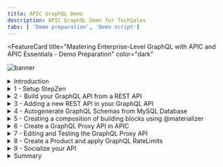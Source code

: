 ```yaml
---
title: APIC GraphQL Demo
description: APIC GraphQL Demo for TechSales
tabs: [ 'Demo preparation', 'Demo script']
---
```



<FeatureCard
  title="Mastering Enterprise-Level GraphQL with APIC and APIC Essentials - Demo Preparation"
  color="dark"
  >

![banner](./images/banner.png)

</FeatureCard>

<span id="place1"></span>

<details>

<summary>Introduction</summary>
<br/>
The rising adoption of hybrid cloud has resulted in data stored everywhere – in different types of data stores likes data warehouses, lakes, and lakehouses as well as across different clouds and on-premises environments. APIs serve as the essential connector between different data sources and applications, which means that businesses are relying on and creating more APIs than ever before to get the data they need to power their applications and experiences.
<br/><br/>
GraphQL has rapidly become a go-to query language for companies to interact with their data and is emerging as a new standard for APIs, layering upon the investments in REST APIs and data systems. While GraphQL APIs are significantly easier for the application teams to consume, they can represent a challenge to the API Provider teams tasked with building them.  We believe that APIs built declaratively are simply better - leading to first implementation with fewer lines of clean code, faster time to deploy, and APIs with built-in performance, cost, and reliability optimizations.
<br/><br/>
Our company decided to invest in GraphQL as a new standard for APIs. GraphQL is a query language for APIs that gives an application client greater control over what data it retrieves in an API request when compared with a REST API request.
<br/><br/>
We would like to explore an easier way for developers to build GraphQL APIs, consuming data stored everywhere. Take an e-commerce application for example. With a single call, GraphQL can merge data that is found in different subsystems, like customer information, order numbers, and delivery status, and return it in an expected format. While GraphQL APIs are significantly easier for the application teams to consume, they can represent a challenge to the API teams tasked with building them, securing them, socializing them, and managing them. To ease the process of building these APIs, we would like to explore a way to create GraphQL APIs using a declarative approach for federated access to data.
<br/><br/>
On the other hand, our Development's team is having problems managing the use of GraphQL APIs in your company, including rate limits, API lifecycle, security and how to socialize these APIs with our developers ecosystem.
<br/><br/>
In this demo we will learn how to move from Zero to Enterprise in the GraphQL domain. Initially we will learn how to use API Connect Essentials (StepZen) to create a a federated GraphQL API by pulling data from disparate sources (REST API and MySQL). After that you will use IBM API Connect to create a GraphQL API proxy definition that proxies a backend GraphQL server from StepZen, and to define rate limiting controls that reflect the amount of data that is returned from the server by a request to the GraphQL API.
<br/><br/>
Here we will see how to CREATE, MANAGE, SECURE and SOCIALIZE our GraphQL APIs using IBM API Connect solutions.
<br/><br/>
Let's get started!<br/><br/>

(Demo Slides <a href="https://github.com/ibm-integration/learninghub/blob/main/src/pages/demos/mq-techsales/files/APICSlides.pptx" target="_blank" rel="noreferrer">here</a>)
<br/>
</details>

<details>
<summary>1 - Setup StepZen</summary>

<br/>

| **1.1** | **Access StepZen** |
| :--- | :--- |
| **Narration** | StepZen enables developers to easily build and deploy a single GraphQL API that gets the data they need from multiple backends. The StepZen CLI is the primary tool for creating, uploading, deploying and testing your StepZen API. The StepZen CLI enables you use to manage your StepZen schemas, configurations, and endpoints. The CLI also comes with a built-in Schema Explorer that enables you to explore and test the API you’ve deployed locally from your browser. <br/><br/> We already installed StepZen CLI here. Now we need to get the details about our StepZen account. For this demo we are using a free StepZen account, let's log in here.  |
| **Action** &nbsp; 1.1.1 | On a browser window open the <a href="http://www.stepzen.com" target="_blank">URL below</a> (1) and click on **Log In** link (2). <br/><br/>```http://www.stepzen.com```<br/><br/>![](images/setup-sz-2.png)<br/>|
| **Action** &nbsp; 1.1.2 | **Log in** with your *username* and *password*. <br/><br/>![](images/setup-sz-3.png)<br/>|

| **1.2** | **Get your Account details** |
| :--- | :--- |
| **Narration** | When we get our account, first we need to navigate to the Stepzen Dashboard. In the Account page, we will find our account name, and the two keys weneed for API authentication. |
| **Action** &nbsp; 1.2.1 | On StepZen Dashboard page, on the left menu, open the **Account** page (key icon). <br/><br/>![](images/setup-sz-5.png)<br/>|
| **Action** &nbsp; 1.2.2 | Copy the **Account name** (1) and **Admin Key** (2). You will use them in the next step. <br/><br/>![](images/setup-sz-6.png)<br/>|

| **1.3** | **StepZen CLI log In** |
| :--- | :--- |
| **Narration** | To run StepZen in the cloud, we can connect the CLI to our account to get a private and secure endpoint or use StepZen with a public account. After installing the CLI, we can connect it to our account using the login CLI command. |
| **Action** &nbsp; 1.3.1 | Using Visual Studio Code terminal window, execute the command below to log in with StepZen CLI, replace [your_account] with the account value (1) from the Account page. <br/><br/> ```stepzen login -a [your_account]``` <br/><br/>![](images/setup-sz-7.png)<br/>|
| **Action** &nbsp; 1.3.2 | Now, you need to enter your Admin Key. Copy and paste the **Admin Key** value (2) from the Account page.  <br/><br/>![](images/setup-sz-8.png)<br/>|

<br/>

**[Go to top](#place1)**

</details>

<details>
<summary>2 - Build your GraphQL API from a REST API</summary>

<br/>

| **2.1** | **Create your API directory** |
| :--- | :--- |
| **Narration** | Using StepZen, we can create a GraphQL API for backends with REST interfaces in minutes. <br/><br/>There are two ways to create our GraphQL API with StepZen when we have a REST backend. <br/><br/> <ul><li>Use the command-line interface (CLI) command stepzen import curl to specify an existing REST endpoint - StepZen introspects the endpoint and auto-generates a GraphQL schema for you.</li><li>Write your schema code in a .graphql GraphQL Schema Definition Language (SDL) file. Use the powerful GraphQL directive @rest to connect the REST endpoint, and with just a few lines of code, you have a working schema.</li></ul><br/>In this section we will learn how to use StepZen import curl on an existing REST API. This command sends a curl request to StepZen and parses the GraphQL types from the JSON response.<br/><br/>Before we build our GraphQL API, let’s create a new directory.|
| **Action** &nbsp; 2.1.1 | On Visual Studio Code Terminal, execute the command below to create a new directory. <br/><br/>```mkdir product-demo```<br/><br/>![](images/build-rest1-1.png)|
| **Action** &nbsp; 2.1.2 | Change to the new directory. <br/>```cd product-demo```<br/><br/>![](images/build-rest1-2.png)|

| **2.2** | **Initialize the StepZen workspace** |
| :--- | :--- |
| **Narration** | We need to initialize the StepZen workspace in our working directory. Let's use the StepZen CLI init command to do it. |
| **Action** &nbsp; 2.2.1 | On Visual Studio Code Terminal, execute the command below.<br/><br/>```stepzen init --endpoint=api/product-demo```<br/><br/>![](images/build-rest1-3.png)|

| **2.3** | **Introspects the REST endpoint** |
| :--- | :--- |
| **Narration** | Let's take advantage of StepZen to introspects the REST endpoint and auto-generates a GraphQL schema for us. Here we are using a REST API developed by our company's DEV team with CUSTOMERS information. |
| **Action** &nbsp; 2.3.1 | On Visual Studio Code Terminal, execute the command below.<br/><br/>```stepzen import curl "https://introspection.apis.stepzen.com/customers" --query-name "customers"```<br/><br/>![](images/build-rest1-4.png)|

| **2.4** | **Explore graphQL schema** |
| :--- | :--- |
| **Narration** | Our first GraphQL API was created. Let's explore the graphQL schema! First, we need to open our project folder and open the index.graphql file on curl folder. Here we have all the schema of our customers REST API.  We will not deploy this GraphQL yet. Before that, let's import another REST endpoint. |
| **Action** &nbsp; 2.4.1 | On Visual Studio Code, click on **Explorer** icon (1) and click **Open Folder** (2).<br/><br/> ![](images/build-rest1-5.png)|
| **Action** &nbsp; 2.4.2 | Select the new created **product-demo** folder (1) and click **Select Folder** (2).<br/><br/> ![](images/build-rest1-6.png) |
| **Action** &nbsp; 2.4.3 | If necessary, click **Yes, I trust the authors** button. <br/><br/> ![](images/build-rest1-7.png) |
| **Action** &nbsp; 2.4.4 | To see the GraphQL schema, open the **curl** folder and select the **index.graphql** file (1). You are welcome to explore and check the .graphQL file (2). <br/><br/> ![](images/build-rest1-8.png) |
| **Action** &nbsp; 2.4.5 | If necessary, click **View > Terminal** to see the terminal window again. <br/><br/> ![](images/build-rest1-9.png) |

<br/>

**[Go to top](#place1)**

</details>

<details>
<summary>3 - Adding a new REST API in your GraphQL API</summary>

<br/>

| **3.1** | **Import a new REST API** |
| :--- | :--- |
| **Narration** | Now, let's improve our GraphQL API by addding another REST API. We just need to execute the import command again with a new REST URL to add a new REST API. |
| **Action** &nbsp; 3.1.1 | On Visual Studio Code Terminal, execute the command below to import another REST API.<br/><br/>```stepzen import curl "https://introspection.apis.stepzen.com/orders" --query-name "orders" --query-type "Order"```<br/><br/> ![](images/build-rest2-1.png)|

| **3.2** | **Explore schema** |
| :--- | :--- |
| **Narration** |  |
| **Action** &nbsp; 3.2.1 | Open the **curl-01** folder and open the new **index.graphql** file (1). You are welcome to explore the new schema (2).<br/><br/> ![](images/build-rest2-2.png)|
| **Action** &nbsp; 3.2.2 | Open the third schema, the **index.graphql** file in the **product-demo** folder (1) and check this schema is referencing the other two schemas (2).<br/><br/> ![](images/build-rest2-3.png)|

| **3.3** | **Start the endpoint** |
| :--- | :--- |
| **Narration** |  |
| **Action** &nbsp; 3.3.1 | On Visual Studio Code terminal,  run the command below to initialize your endpoint.<br/>```stepzen start```<br/><br/> ![](images/build-rest2-4.png)|
| **Action** &nbsp; 3.3.2 | Show the stepzen start return.<br/><br/> ![](images/build-rest2-4-2.png)|
| **Action** &nbsp; 3.3.3 | Scroll down your terminal page to see the Dashboard URL of your API. Copy and paste it in you browser window.<br/><br/> ![](images/build-rest2-5.png)|

| **3.4** | **Test the endpoint** |
| :--- | :--- |
| **Narration** |  |
| **Action** &nbsp; 3.4.1 | Go ahead and click **Execute Query** button (1) to test the orders query.  Check the result data (2).<br/><br/> ![](images/build-rest2-6.png)|
| **Action** &nbsp; 3.4.2 | You are welcome to play with the Builder section (1), to create queries with different values. For example, delete the order query, and create a customers query with some fields (2). Execute the query again (3) and check the result data (4).<br/><br/> ![](images/build-rest2-7.png) |

<br/>

**[Go to top](#place1)**

</details>

<details>
<summary>4 - Autogenerate GraphQL Schemas from MySQL Database</summary>

<br/>

| **4.1** | **Import MySQL schema** |
| :--- | :--- |
| **Narration** |  |
| **Action** &nbsp; 4.1.1 | <br/><br/> |

| **4.2** | **Explore MySQL schema** |
| :--- | :--- |
| **Narration** |  |
| **Action** &nbsp; 4.2.1 | <br/><br/> |

<br/>

**[Go to top](#place1)**

</details>

<details>
<summary>5 - Creating a composition of building blocks using @materializer</summary>

<br/>

| **5.1** | **Create the getAddressById query** |
| :--- | :--- |
| **Narration** |  |
| **Action** &nbsp; 5.1.1 | <br/><br/> |
| **Action** &nbsp; 5.1.2 | <br/><br/> |

| **5.2** | **Create a composition with @materializer** |
| :--- | :--- |
| **Narration** |  |
| **Action** &nbsp; 5.2.1 | <br/><br/> |
| **Action** &nbsp; 5.2.2 | <br/><br/> |

| **5.3** | **Test the composition** |
| :--- | :--- |
| **Narration** |  |
| **Action** &nbsp; 5.3.1 | <br/><br/> |
| **Action** &nbsp; 5.3.2 | <br/><br/> |
| **Action** &nbsp; 5.3.3 | <br/><br/> |
| **Action** &nbsp; 5.3.4 | <br/><br/> |

<br/>

**[Go to top](#place1)**

</details>

<details>
<summary>6 - Create a GraphQL Proxy API in APIC</summary>

<br/>

| **6.1** | **Access your APIC Environment** |
| :--- | :--- |
| **Narration** |  |
| **Action** &nbsp; 6.1.1 | <br/><br/> |
| **Action** &nbsp; 6.1.2 | <br/><br/> |
| **Action** &nbsp; 6.1.3 | <br/><br/> |

| **6.2** | **Create a new API from existing GraphQL service** |
| :--- | :--- |
| **Narration** |  |
| **Action** &nbsp; 6.2.1 | <br/><br/> |
| **Action** &nbsp; 6.2.2 | <br/><br/> |
| **Action** &nbsp; 6.2.3 | <br/><br/> |

| **6.3** | **Add the details of your GraphQL service** |
| :--- | :--- |
| **Narration** |  |
| **Action** &nbsp; 6.3.1 | <br/><br/> |
| **Action** &nbsp; 6.3.2 | <br/><br/> |
| **Action** &nbsp; 6.3.3 | <br/><br/> |
| **Action** &nbsp; 6.3.4 | <br/><br/> |
| **Action** &nbsp; 6.3.5 | <br/><br/> |

<br/>

**[Go to top](#place1)**

</details>

<details>
<summary>7 - Editing and Testing the GraphQL Proxy API</summary>

<br/>

| **7.1** | **Edit API** |
| :--- | :--- |
| **Narration** |  |
| **Action** &nbsp; 7.1.1 | <br/><br/> |
| **Action** &nbsp; 7.1.2 | <br/><br/> |

| **7.2** | **Apply suggestions** |
| :--- | :--- |
| **Narration** |  |
| **Action** &nbsp; 7.2.1 | <br/><br/> |
| **Action** &nbsp; 7.2.2 | <br/><br/> |
| **Action** &nbsp; 7.2.3 | <br/><br/> |

| **7.3** | **Edit Gateway Flow** |
| :--- | :--- |
| **Narration** |  |
| **Action** &nbsp; 7.3.1 | <br/><br/> |
| **Action** &nbsp; 7.3.2 | <br/><br/> |
| **Action** &nbsp; 7.3.3 | <br/><br/> |
| **Action** &nbsp; 7.3.4 | <br/><br/> |

| **7.4** | **Test the API** |
| :--- | :--- |
| **Narration** |  |
| **Action** &nbsp; 7.4.1 | <br/><br/> |
| **Action** &nbsp; 7.4.2 | <br/><br/> |
| **Action** &nbsp; 7.4.3 | <br/><br/> |
| **Action** &nbsp; 7.4.4 | <br/><br/> |
| **Action** &nbsp; 7.4.5 | <br/><br/> |
| **Action** &nbsp; 7.4.6 | <br/><br/> |
| **Action** &nbsp; 7.4.7 | <br/><br/> |

| **7.5** | **Add the authorization header** |
| :--- | :--- |
| **Narration** |  |
| **Action** &nbsp; 7.5.1 | <br/><br/> |
| **Action** &nbsp; 7.5.2 | <br/><br/> |
| **Action** &nbsp; 7.5.3 | <br/><br/> |
| **Action** &nbsp; 7.5.4 | <br/><br/> |
| **Action** &nbsp; 7.5.5 | <br/><br/> |

| **7.6** | **Test the new header** |
| :--- | :--- |
| **Narration** |  |
| **Action** &nbsp; 7.6.1 | <br/><br/> |
| **Action** &nbsp; 7.6.2 | <br/><br/> |

<br/>

**[Go to top](#place1)**

</details>

<details>
<summary>8 - Create a Product and apply GraphQL RateLimits</summary>

<br/>

| **8.1** | **Add new Product** |
| :--- | :--- |
| **Narration** |  |
| **Action** &nbsp; 8.1.1 | <br/><br/> |
| **Action** &nbsp; 8.1.2 | <br/><br/> |
| **Action** &nbsp; 8.1.3 | <br/><br/> |
| **Action** &nbsp; 8.1.4 | <br/><br/> |
| **Action** &nbsp; 8.1.5 | <br/><br/> |
| **Action** &nbsp; 8.1.6 | <br/><br/> |
| **Action** &nbsp; 8.1.7 | <br/><br/> |

| **8.2** | **Review the Plans** |
| :--- | :--- |
| **Narration** |  |
| **Action** &nbsp; 8.2.1 | <br/><br/> |
| **Action** &nbsp; 8.2.2 | <br/><br/> |
| **Action** &nbsp; 8.2.3 | <br/><br/> |
| **Action** &nbsp; 8.2.4 | <br/><br/> |

<br/>

**[Go to top](#place1)**

</details>

<details>
<summary>9 - Socialize your API</summary>

<br/>

| **9.1** | **Access the Developer Portal** |
| :--- | :--- |
| **Narration** |  |
| **Action** &nbsp; 9.1.1 | <br/><br/> |
| **Action** &nbsp; 9.1.2 | <br/><br/> |
| **Action** &nbsp; 9.1.3 | <br/><br/> |

| **9.2** | **Register a Developer Acccount** |
| :--- | :--- |
| **Narration** |  |
| **Action** &nbsp; 9.2.1 | <br/><br/> |
| **Action** &nbsp; 9.2.2 | <br/><br/> |
| **Action** &nbsp; 9.2.3 | <br/><br/> |
| **Action** &nbsp; 9.2.4 | <br/><br/> |

| **9.3** | **Create a new Application** |
| :--- | :--- |
| **Narration** |  |
| **Action** &nbsp; 9.3.1 | <br/><br/> |
| **Action** &nbsp; 9.3.2 | <br/><br/> |
| **Action** &nbsp; 9.3.3 | <br/><br/> |
| **Action** &nbsp; 9.3.4 | <br/><br/> |
| **Action** &nbsp; 9.3.5 | <br/><br/> |
| **Action** &nbsp; 9.3.6 | <br/><br/> |
| **Action** &nbsp; 9.3.7 | <br/><br/> |
| **Action** &nbsp; 9.3.8 | <br/><br/> |
| **Action** &nbsp; 9.3.9 | <br/><br/> |

| **9.4** | **Test the API** |
| :--- | :--- |
| **Narration** |  |
| **Action** &nbsp; 9.4.1 | <br/><br/> |
| **Action** &nbsp; 9.4.2 | <br/><br/> |
| **Action** &nbsp; 9.4.3 | <br/><br/> |
| **Action** &nbsp; 9.4.4 | <br/><br/> |

| **9.5** | **Analyze the API** |
| :--- | :--- |
| **Narration** |  |
| **Action** &nbsp; 9.5.1 | <br/><br/> |
| **Action** &nbsp; 9.5.2 | <br/><br/> |

<br/>

**[Go to top](#place1)**

</details>



<details>
<summary>Summary</summary>

<br/>
Let’s summarize what we’ve done today. In the demo we:
<br/><br/>
<ul>
<li>Created a GraphQL API using a declarative approach using API Connect Essentials (StepZen);</li>
<li>Created a GraphQL API using different sources (two REST services and one MySQL database);</li>
<li>Created a graph composition using @materializer;</li>
<li>Deployed the new GraphQL API on StepZen Cloud runtime;</li>
<li>Created a GraphQL Proxy API in API Connect to call the GraphQL API on StepZen;</li>
<li>Managed our API and set up the security and rate limits;</li>
<li>Create a Product and apply GraphQL RateLimits;</li>
<li>Socialize our GraphQL API on Developer Portal and demonstrated how a developer can use the API portal to perform self-service consumption of the API;</li>
</ul>
<br/><br/>
From a business perspective, we used APIs to automate a series of steps to: obtain customer and order information from different sources (legacy services and databases). We presented how API is the foundation of a digital transformation journey.
<br/><br/>
For developers, we demonstrated an easier way to build GraphQL APIs, consuming data stored everywhere.  At the same time, we presented a complete API Management solution that enables them to create, secure, socialize and manage APIs.
<br/><br/>
Thank you for attending today’s presentation.
<br/>

**[Go to top](#place1)**

</details>
